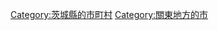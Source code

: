 {{Commonscat|Tsuchiura, Ibaraki}}
{{Catmore}}

{{DEFAULTSORT:Tsuchiura}}
[[Category:茨城縣的市町村|Category:茨城縣的市町村]]
[[Category:關東地方的市|Category:關東地方的市]]